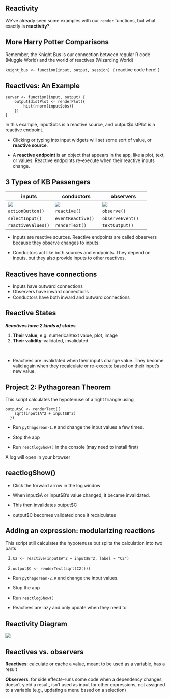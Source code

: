 ## Reactivity

We've already seen some examples with our `render` functions, but what exactly is **reactivity**?


## More Harry Potter Comparisons

Remember, the Knight Bus is our connection between regular R code (Muggle World) and the world of reactives (Wizarding World)

`knight_bus <- function(input, output, session) {`
    reactive code here!
`}`


## Reactives: An Example

```
server <- function(input, output) {
    output$distPlot <- renderPlot({
        hist(rnorm(input$obs))
    })
}
```

In this example, input\$obs is a reactive source, and output\$distPlot is a reactive endpoint.

- Clicking or typing into input widgets will set some sort of value, or **reactive source**.

- A **reactive endpoint** is an object that appears in the app, like a plot, text, or values. Reactive endpoints re-execute when their reactive inputs change.


## 3 Types of KB Passengers

| inputs | conductors | observers |
|  ---   |    ---     |    ---    |
| ![](./images/input.png) | ![](./images/conductor.png) | ![](./images/observer.png) |
| `actionButton()` | `reactive()` | `observe()` |
| `selectInput()`  | `eventReactive()` | `observeEvent()` |
| `reactiveValues()`            | `renderText()` | `textOutput()` |

- Inputs are reactive sources. Reactive endpoints are called observers because they observe changes to inputs.

- Conductors act like both sources and endpoints. They depend on inputs, but they also provide inputs to other reactives.

## Reactives have connections

* Inputs have outward connections
* Observers have inward connections
* Conductors have both inward and outward connections

## Reactive States

***Reactives have 2 kinds of states***

1. **Their value**, e.g. numerical/text value, plot, image
2. **Their validity**--validated, invalidated

<br>

- Reactives are invalidated when their inputs change value. They become valid again when they recalculate or re-execute based on their input's new value.

## Project 2: Pythagorean Theorem

This script calculates the hypotenuse of a right triangle using 
```
output$C <- renderText({
    sqrt(input$A^2 + input$B^2)
  })
```

- Run `pythagorean-1.R` and change the input values a few times.

- Stop the app

- Run `reactlogShow()` in the console (may need to install first)

A log will open in your browser

## reactlogShow()

- Click the forward arrow in the log window

- When input\$A or input\$B's value changed, it became invalidated.

- This then invalidates output$C

- output$C becomes validated once it recalculates

## Adding an expression: modularizing reactions

This script still calculates the hypotenuse but splits the calculation into two parts

1. `C2 <- reactive(input$A^2 + input$B^2, label = "C2")`

2. `output$C <- renderText(sqrt(C2()))`

- Run `pythagorean-2.R` and change the input values.

- Stop the app

- Run `reactlogShow()`

- Reactives are lazy and only update when they need to


## Reactivity Diagram

![](./images/reactivity.png)

## Reactives vs. observers

**Reactives**: calculate or cache a value, meant to be used as a variable, has a result

**Observers**: for side effects--runs some code when a dependency changes, doesn't yield a result, isn't used as input for other expressions, not assigned to a variable (e.g., updating a menu based on a selection)





